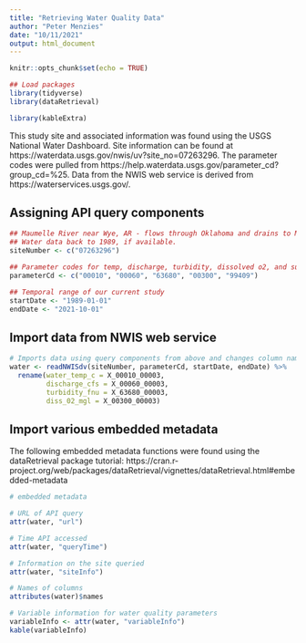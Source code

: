 ```yaml
---
title: "Retrieving Water Quality Data"
author: "Peter Menzies"
date: "10/11/2021"
output: html_document
---
```


```r
knitr::opts_chunk$set(echo = TRUE)

## Load packages
library(tidyverse)
library(dataRetrieval)

library(kableExtra)
```

This study site and associated information was found using the USGS National Water Dashboard. Site information can be found at https://waterdata.usgs.gov/nwis/uv?site_no=07263296. The parameter codes were pulled from https://help.waterdata.usgs.gov/parameter_cd?group_cd=%25. Data from the NWIS web service is derived from https://waterservices.usgs.gov/.

## Assigning API query components

```r
## Maumelle River near Wye, AR - flows through Oklahoma and drains to Mississippi
## Water data back to 1989, if available.
siteNumber <- c("07263296") 

## Parameter codes for temp, discharge, turbidity, dissolved o2, and suspended sediment conc., respectively
parameterCd <- c("00010", "00060", "63680", "00300", "99409")

## Temporal range of our current study
startDate <- "1989-01-01"
endDate <- "2021-10-01"
```

## Import data from NWIS web service

```r
# Imports data using query components from above and changes column names to readable text
water <- readNWISdv(siteNumber, parameterCd, startDate, endDate) %>% 
  rename(water_temp_c = X_00010_00003, 
         discharge_cfs = X_00060_00003, 
         turbidity_fnu = X_63680_00003, 
         diss_02_mgl = X_00300_00003)
```


## Import various embedded metadata

The following embedded metadata functions were found using the dataRetrieval package tutorial: https://cran.r-project.org/web/packages/dataRetrieval/vignettes/dataRetrieval.html#embedded-metadata

```r
# embedded metadata

# URL of API query
attr(water, "url")

# Time API accessed
attr(water, "queryTime")

# Information on the site queried
attr(water, "siteInfo")

# Names of columns
attributes(water)$names

# Variable information for water quality parameters
variableInfo <- attr(water, "variableInfo")
kable(variableInfo)
```

